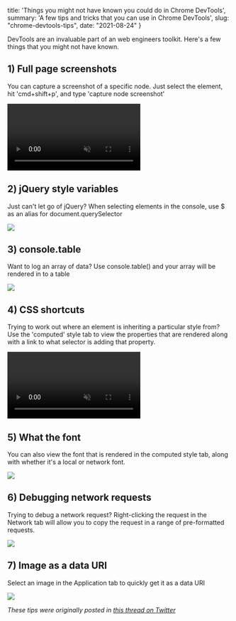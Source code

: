   title: 'Things you might not have known you could do in Chrome DevTools',
  summary: 'A few tips and tricks that you can use in Chrome DevTools',
  slug: "chrome-devtools-tips",
  date: "2021-08-24"
}

DevTools are an invaluable part of an web engineers toolkit. Here's a few things that you might not have known.

## 1) Full page screenshots

You can capture a screenshot of a specific node. Just select the element, hit 'cmd+shift+p', and type 'capture node screenshot'

<video controls autoplay loop muted>
  <source src="/img/2021-08-24-chrome-devtools-tips/screenshots.mp4" type="video/mp4" />
</video>

## 2) jQuery style variables

Just can't let go of jQuery? When selecting elements in the console, use $ as an alias for document.querySelector

![](/img/2021-08-24-chrome-devtools-tips/jquery-variables.png)

## 3) console.table

Want to log an array of data? Use console.table() and your array will be rendered in to a table

![](/img/2021-08-24-chrome-devtools-tips/console-table.jpeg)

## 4) CSS shortcuts

Trying to work out where an element is inheriting a particular style from? Use the 'computed' style tab to view the properties that are rendered along with a link to what selector is adding that property.

<video controls autoplay loop muted>
  <source src="/img/2021-08-24-chrome-devtools-tips/style-inheritance.mp4" type="video/mp4" />
</video>

## 5) What the font

You can also view the font that is rendered in the computed style tab, along with whether it's a local or network font.

![](/img/2021-08-24-chrome-devtools-tips/font-rendering.png)

## 6) Debugging network requests

Trying to debug a network request? Right-clicking the request in the Network tab will allow you to copy the request in a range of pre-formatted requests.

![](/img/2021-08-24-chrome-devtools-tips/debug-network.jpeg)

## 7) Image as a data URI

Select an image in the Application tab to quickly get it as a data URI

![](/img/2021-08-24-chrome-devtools-tips/image-data-uri.jpeg)

_These tips were originally posted in [this thread on Twitter](https://twitter.com/alexjpate/status/1270722106662125568)_
